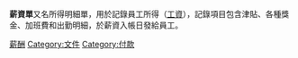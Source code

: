 {{expand|time=2010-06-18T14:57:49+00:00}}

'''薪資單'''又名所得明細單，用於記錄員工所得（[[工資|工資]]），記錄項目包含津貼、各種獎金、加班費和出勤明細，於薪資入帳日發給員工。

{{Econ-stub}}

[[Category:薪酬|]]
[[Category:文件|Category:文件]]
[[Category:付款|Category:付款]]